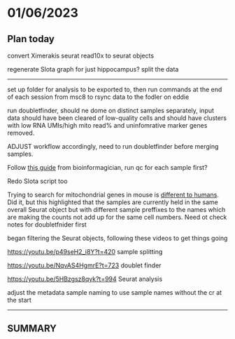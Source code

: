 # 01/06/2023

## Plan today

convert Ximerakis seurat read10x to seurat objects

regenerate Slota graph for just hippocampus? split the data

------------------------------------------------------------------------

set up folder for analysis to be exported to, then run commands at the end of each session from msc8 to rsync data to the fodler on eddie

run doubletfinder, should ne dome on distinct samples separately, input data should have been cleared of low-quality cells and should have clusters with low RNA UMIs/high mito read% and uninfomrative marker genes removed.

ADJUST workflow accordingly, need to run doubletfinder before merging samples.

Follow [this guide](https://www.youtube.com/watch?v=NqvAS4HgmrE&ab_channel=Bioinformagician) from bioinformagician, run qc for each sample first?

Redo Slota script too

Trying to search for mitochondrial genes in mouse is [different to humans](https://www.michaelchimenti.com/2019/03/calculate-mitochondrial-for-mouse-scrna-seq/). Did it, but this highlighted that the samples are currently held in the same overall Seurat object but with different sample preffixes to the names which are making the counts not add up for the same cell numbers. Need ot check notes for doubletfnider first

began filtering the Seurat objects, following these videos to get things going

[https://youtu.be/p49seH2_i8Y?t=](https://youtu.be/p49seH2_i8Y?t=312)[420](https://youtu.be/p49seH2_i8Y?t=420) sample splitting

<https://youtu.be/NqvAS4HgmrE?t=723> doublet finder

<https://youtu.be/5HBzgsz8qyk?t=994> Seurat analysis

adjust the metadata sample naming to use sample names without the cr at the start

------------------------------------------------------------------------

## SUMMARY
